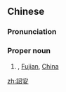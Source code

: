 {{also|诏安}}
==Chinese==
{{zh-forms|s=诏安}}
{{wikipedia|lang=zh}}

===Pronunciation===
{{zh-pron
|m=Zhào'ān
|cat=pn
}}

===Proper noun===
{{zh-proper noun}}

# {{w|Zhao'an County}}, [[Fujian]], [[China]]

[[zh:詔安]]